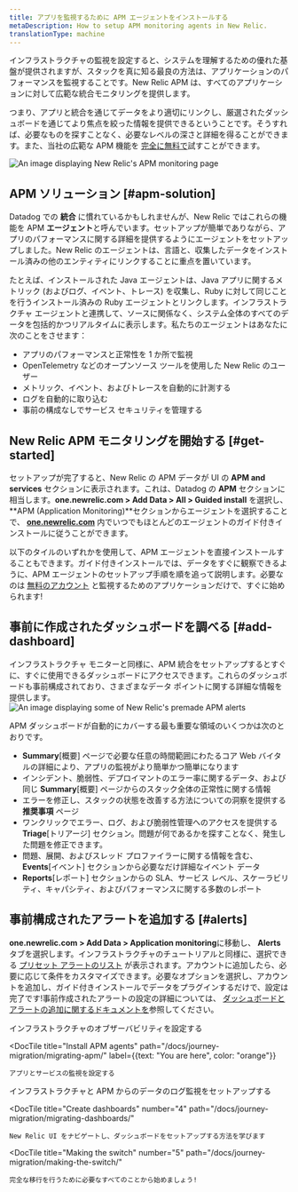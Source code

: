 ```yaml
---
title: アプリを監視するために APM エージェントをインストールする
metaDescription: How to setup APM monitoring agents in New Relic.
translationType: machine
---
```






インフラストラクチャの監視を設定すると、システムを理解するための優れた基盤が提供されますが、スタックを真に知る最良の方法は、アプリケーションのパフォーマンスを監視することです。New Relic APM は、すべてのアプリケーションに対して広範な統合モニタリングを提供します。

つまり、アプリと統合を通じてデータをより適切にリンクし、厳選されたダッシュボードを通じてより焦点を絞った情報を提供できるということです。そうすれば、必要なものを探すことなく、必要なレベルの深さと詳細を得ることができます。また、当社の広範な APM 機能を [完全に無料で](https://newrelic.com/signup)試すことができます。

<img
  title="APM overview"
  alt="An image displaying New Relic's APM monitoring page"
  src={journeyAPMDash}
/>

## APM ソリューション [#apm-solution]

Datadog での **統合** に慣れているかもしれませんが、New Relic ではこれらの機能を APM **エージェント**と呼んでいます。セットアップが簡単でありながら、アプリのパフォーマンスに関する詳細を提供するようにエージェントをセットアップしました。New Relic のエージェントは、言語と、収集したデータをインストール済みの他のエンティティにリンクすることに重点を置いています。

たとえば、インストールされた Java エージェントは、Java アプリに関するメトリック (およびログ、イベント、トレース) を収集し、Ruby に対して同じことを行うインストール済みの Ruby エージェントとリンクします。インフラストラクチャ エージェントと連携して、ソースに関係なく、システム全体のすべてのデータを包括的かつリアルタイムに表示します。私たちのエージェントはあなたに次のことをさせます：

* アプリのパフォーマンスと正常性を 1 か所で監視
* OpenTelemetry などのオープンソース ツールを使用した New Relic のユーザー
* メトリック、イベント、およびトレースを自動的に計測する
* ログを自動的に取り込む
* 事前の構成なしでサービス セキュリティを管理する

## New Relic APM モニタリングを開始する [#get-started]

セットアップが完了すると、New Relic の APM データが UI の **APM and services** セクションに表示されます。これは、Datadog の **APM** セクションに相当します。**one.newrelic.com > Add Data > All > Guided install** を選択し、 **APM (Application Monitoring)**セクションからエージェントを選択することで、 [**one.newrelic.com**](https://one.newrelic.com) 内でいつでもほとんどのエージェントのガイド付きインストールに従うことができます。

以下のタイルのいずれかを使用して、APM エージェントを直接インストールすることもできます。ガイド付きインストールでは、データをすぐに観察できるように、APM エージェントのセットアップ手順を順を追って説明します。必要なのは [無料のアカウント](https://newrelic.com/signup) と監視するためのアプリケーションだけで、すぐに始められます!

<TechTileGrid>
  <TechTile
    name="Java agent"
    icon="logo-java"
    to="https://one.newrelic.com/nr1-core?state=f378c92c-1d6a-dc90-c26c-0c2ad930959a"
  />

  <TechTile
    name=".NET agent"
    icon="logo-dotnet"
    to="https://one.newrelic.com/nr1-core?state=fcaeee53-614a-4c29-92ee-694e0b128368"
  />

  <TechTile
    name="C agent"
    icon="logo-c"
    to="https://one.newrelic.com/nr1-core?state=4bb150a3-4e8a-0c89-56ba-32e99f6dadce"
  />

  <TechTile
    name="Node.js agent"
    icon="logo-nodejs"
    to="https://one.newrelic.com/nr1-core?state=c872674f-2350-7ec3-125f-a4335255e180"
  />

  <TechTile
    name="Go agent"
    icon="logo-go"
    to="https://one.newrelic.com/nr1-core?state=f310f9fd-96b5-7d5e-045e-b151331293ca"
  />

  <TechTile
    name="PHP agent"
    icon="logo-php"
    to="https://one.newrelic.com/nr1-core?state=77aab820-3aaf-066b-c3fc-2f3437b403a8"
  />

  <TechTile
    name="Python agent"
    icon="logo-python"
    to="https://one.newrelic.com/nr1-core?  state=1ed82004-2854-1a4a-2a91-69302832ccc0"
  />

  <TechTile
    name="Ruby agent"
    icon="logo-ruby"
    to="https://one.newrelic.com/nr1-core?  state=d69143ab-605c-579b-25bf-cc6e5fee5b80"
  />
</TechTileGrid>

## 事前に作成されたダッシュボードを調べる [#add-dashboard]

インフラストラクチャ モニターと同様に、APM 統合をセットアップするとすぐに、すぐに使用できるダッシュボードにアクセスできます。これらのダッシュボードも事前構成されており、さまざまなデータ ポイントに関する詳細な情報を提供します。<img title="Premade alerts" alt="An image displaying some of New Relic's premade APM alerts" src={journeyAPMDash2}/>

APM ダッシュボードが自動的にカバーする最も重要な領域のいくつかは次のとおりです。

* **Summary**\[概要] ページで必要な任意の時間範囲にわたるコア Web バイタルの詳細により、アプリの監視がより簡単かつ簡単になります
* インシデント、脆弱性、デプロイマントのエラー率に関するデータ、および同じ **Summary**\[概要] ページからのスタック全体の正常性に関する情報
* エラーを修正し、スタックの状態を改善する方法についての洞察を提供する **推奨事項** ページ
* ワンクリックでエラー、ログ、および脆弱性管理へのアクセスを提供する **Triage**\[トリアージ] セクション。問題が何であるかを探すことなく、発生した問題を修正できます。
* 問題、展開、およびスレッド プロファイラーに関する情報を含む、 **Events**\[イベント] セクションから必要なだけ詳細なイベント データ
* **Reports**\[レポート] セクションからの SLA、サービス レベル、スケーラビリティ、キャパシティ、およびパフォーマンスに関する多数のレポート

## 事前構成されたアラートを追加する [#alerts]

**one.newrelic.com > Add Data > Application monitoring**に移動し、 **Alerts** タブを選択します。インフラストラクチャのチュートリアルと同様に、選択できる [プリセット アラートのリスト](https://one.newrelic.com/marketplace?state=fe696742-816d-5cc7-94d8-b7b453ef3161) が表示されます。アカウントに追加したら、必要に応じて条件をカスタマイズできます。必要なオプションを選択し、アカウントを追加し、ガイド付きインストールでデータをプラグインするだけで、設定は完了です!事前作成されたアラートの設定の詳細については、 [ダッシュボードとアラートの追加に関するドキュメントを](/docs/journey-migration/migrating-dashboards/)参照してください。

<DocTiles numbered>
  <DocTile
    title="Install infrastructure agents"
    path="/docs/journey-migration/migrating-infra/"
  >
    インフラストラクチャのオブザーバビリティを設定する
  </DocTile>

  <DocTile
    title="Install APM agents"
    path="/docs/journey-migration/migrating-apm/"
    label={{text: "You are here", color: "orange"}}
  >
    アプリとサービスの監視を設定する
  </DocTile>
</DocTiles>

<DocTiles>
  <DocTile
    title="Monitor your logs"
    number="3"
    path="/docs/journey-migration/migrating-logs/"
  >
    インフラストラクチャと APM からのデータのログ監視をセットアップする
  </DocTile>

  <DocTile
    title="Create dashboards"
    number="4"
    path="/docs/journey-migration/migrating-dashboards/"
  >
    New Relic UI をナビゲートし、ダッシュボードをセットアップする方法を学びます
  </DocTile>

  <DocTile
    title="Making the switch"
    number="5"
    path="/docs/journey-migration/making-the-switch/"
  >
    完全な移行を行うために必要なすべてのことから始めましょう!
  </DocTile>
</DocTiles>